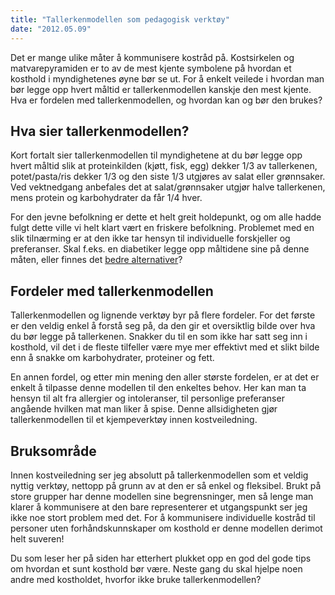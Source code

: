 ```yaml
---
title: "Tallerkenmodellen som pedagogisk verktøy"
date: "2012.05.09"
---
```


Det er mange ulike måter å kommunisere kostråd på. Kostsirkelen og matvarepyramiden er to av de mest kjente symbolene på hvordan et kosthold i myndighetenes øyne bør se ut. For å enkelt veilede i hvordan man bør legge opp hvert måltid er tallerkenmodellen kanskje den mest kjente. Hva er fordelen med tallerkenmodellen, og hvordan kan og bør den brukes?

## Hva sier tallerkenmodellen?

Kort fortalt sier tallerkenmodellen til myndighetene at du bør legge opp hvert måltid slik at proteinkilden (kjøtt, fisk, egg) dekker 1/3 av tallerkenen, potet/pasta/ris dekker 1/3 og den siste 1/3 utgjøres av salat eller grønnsaker. Ved vektnedgang anbefales det at salat/grønnsaker utgjør halve tallerkenen, mens protein og karbohydrater da får 1/4 hver.

For den jevne befolkning er dette et helt greit holdepunkt, og om alle hadde fulgt dette ville vi helt klart vært en friskere befolkning. Problemet med en slik tilnærming er at den ikke tar hensyn til individuelle forskjeller og preferanser. Skal f.eks. en diabetiker legge opp måltidene sine på denne måten, eller finnes det [bedre alternativer](brokenlink/hvordan-bor-en-diabetiker-spise/)?

## Fordeler med tallerkenmodellen

Tallerkenmodellen og lignende verktøy byr på flere fordeler. For det første er den veldig enkel å forstå seg på, da den gir et oversiktlig bilde over hva du bør legge på tallerkenen. Snakker du til en som ikke har satt seg inn i kosthold, vil det i de fleste tilfeller være mye mer effektivt med et slikt bilde enn å snakke om karbohydrater, proteiner og fett.

En annen fordel, og etter min mening den aller største fordelen, er at det er enkelt å tilpasse denne modellen til den enkeltes behov. Her kan man ta hensyn til alt fra allergier og intoleranser, til personlige preferanser angående hvilken mat man liker å spise. Denne allsidigheten gjør tallerkenmodellen til et kjempeverktøy innen kostveiledning.

## Bruksområde

Innen kostveiledning ser jeg absolutt på tallerkenmodellen som et veldig nyttig verktøy, nettopp på grunn av at den er så enkel og fleksibel. Brukt på store grupper har denne modellen sine begrensninger, men så lenge man klarer å kommunisere at den bare representerer et utgangspunkt ser jeg ikke noe stort problem med det. For å kommunisere individuelle kostråd til personer uten forhåndskunnskaper om kosthold er denne modellen derimot helt suveren!

Du som leser her på siden har etterhert plukket opp en god del gode tips om hvordan et sunt kosthold bør være. Neste gang du skal hjelpe noen andre med kostholdet, hvorfor ikke bruke tallerkenmodellen?
